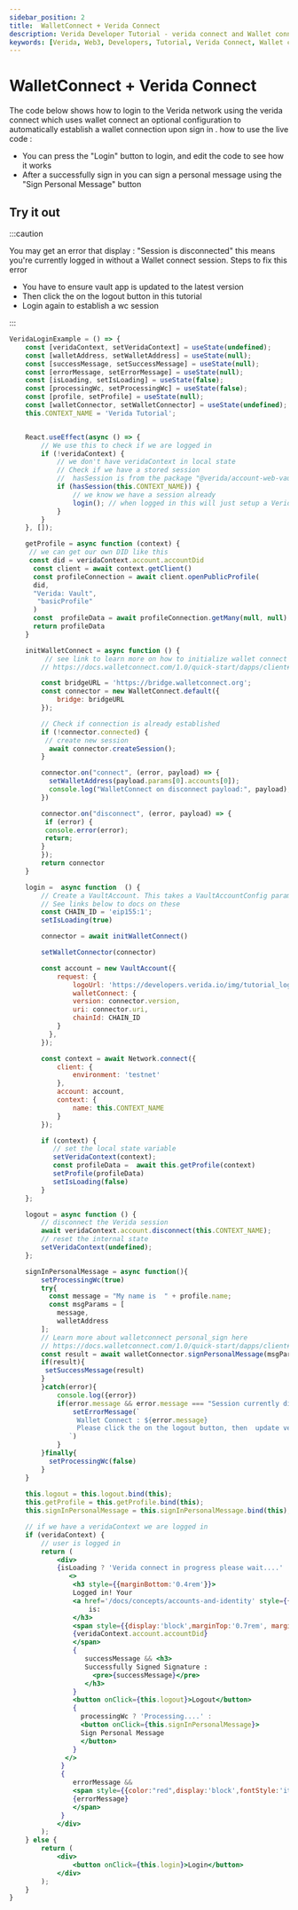 ```yaml
---
sidebar_position: 2
title:  WalletConnect + Verida Connect
description: Verida Developer Tutorial - verida connect and Wallet connect
keywords: [Verida, Web3, Developers, Tutorial, Verida Connect, Wallet connect]
---
```



# WalletConnect + Verida Connect

The code below shows how to login to the Verida network using the verida connect which uses wallet connect an optional configuration to automatically establish a wallet connection upon sign in .
how to use the live code :
 - You can press the "Login" button to login, and edit the code to see how it works
 - After a successfully sign in you can sign a personal message using the "Sign Personal Message" button


## Try it out

:::caution

You may get an error that display : "Session is disconnected"  this means you're currently logged in without a Wallet connect session.
Steps to fix this error 
 - You have to ensure vault app is updated to the latest version
 - Then click the on the logout button in this tutorial  
 -  Login again to establish a wc session

:::

```jsx live
VeridaLoginExample = () => {
	const [veridaContext, setVeridaContext] = useState(undefined);
	const [walletAddress, setWalletAddress] = useState(null);
	const [successMessage, setSuccessMessage] = useState(null);
	const [errorMessage, setErrorMessage] = useState(null);
	const [isLoading, setIsLoading] = useState(false);
	const [processingWc, setProcessingWc] = useState(false);
	const [profile, setProfile] = useState(null);
	const [walletConnector, setWalletConnector] = useState(undefined);
	this.CONTEXT_NAME = 'Verida Tutorial';


	React.useEffect(async () => {
		// We use this to check if we are logged in
		if (!veridaContext) {
			// we don't have veridaContext in local state
			// Check if we have a stored session
			//  hasSession is from the package "@verida/account-web-vault"
			if (hasSession(this.CONTEXT_NAME)) {
				// we know we have a session already
				login(); // when logged in this will just setup a Verida Context
			}
		}
	}, []);

    getProfile = async function (context) {
     // we can get our own DID like this
     const did = veridaContext.account.accountDid
      const client = await context.getClient()
      const profileConnection = await client.openPublicProfile(
      did,
      "Verida: Vault",
       "basicProfile"
      )
      const  profileData = await profileConnection.getMany(null, null)
      return profileData
    }

    initWalletConnect = async function () {
         // see link to learn more on how to initialize wallet connect
        // https://docs.walletconnect.com/1.0/quick-start/dapps/client#initiate-connection

	    const bridgeURL = 'https://bridge.walletconnect.org';
		const connector = new WalletConnect.default({
			bridge: bridgeURL
		});

	    // Check if connection is already established
        if (!connector.connected) {
         // create new session
          await connector.createSession();
        }

	    connector.on("connect", (error, payload) => {
          setWalletAddress(payload.params[0].accounts[0]);
          console.log("WalletConnect on disconnect payload:", payload);
        })

        connector.on("disconnect", (error, payload) => {
         if (error) {
         console.error(error);
         return;
        }
        });
        return connector
    }

	login =  async function  () {
		// Create a VaultAccount. This takes a VaultAccountConfig parameter.
		// See links below to docs on these
        const CHAIN_ID = 'eip155:1';
        setIsLoading(true)

        connector = await initWalletConnect()

		setWalletConnector(connector)

		const account = new VaultAccount({
			request: {
				logoUrl: 'https://developers.verida.io/img/tutorial_login_request_logo_170x170.png',
				walletConnect: {
				version: connector.version,
				uri: connector.uri,
				chainId: CHAIN_ID
			}
		  },
		});

		const context = await Network.connect({
			client: {
				environment: 'testnet'
			},
			account: account,
			context: {
				name: this.CONTEXT_NAME
			}
		});

		if (context) {
		   // set the local state variable
		   setVeridaContext(context);
           const profileData =  await this.getProfile(context)
           setProfile(profileData)
           setIsLoading(false)
		} 
	};

	logout = async function () {
		// disconnect the Verida session
		await veridaContext.account.disconnect(this.CONTEXT_NAME);
		// reset the internal state
		setVeridaContext(undefined);
	};

	signInPersonalMessage = async function(){	
		setProcessingWc(true)
		try{
          const message = "My name is  " + profile.name;
          const msgParams = [
			message,
			walletAddress
		];
        // Learn more about walletconnect personal_sign here 
        // https://docs.walletconnect.com/1.0/quick-start/dapps/client#sign-personal-message-personal_sign
	    const result = await walletConnector.signPersonalMessage(msgParams);
	    if(result){
		 setSuccessMessage(result)
	    }
		}catch(error){
			console.log({error})
			if(error.message && error.message === "Session currently disconnected"){
				setErrorMessage(`
				 Wallet Connect : ${error.message}
				 Please click the on the logout button, then  update version of the version of vault app and login again to establish a wc session
			   `)
			}
		}finally{
		  setProcessingWc(false)
		}
	}
	
	this.logout = this.logout.bind(this);
	this.getProfile = this.getProfile.bind(this);
	this.signInPersonalMessage = this.signInPersonalMessage.bind(this);

	// if we have a veridaContext we are logged in
	if (veridaContext) {
		// user is logged in
		return (
			<div>
            {isLoading ? 'Verida connect in progress please wait....' :
               <>
                <h3 style={{marginBottom:'0.4rem'}}>
				Logged in! Your 
                <a href='/docs/concepts/accounts-and-identity' style={{marginRight:"0.2rem"}}>DID</a>
					is: 
				</h3>
				<span style={{display:'block',marginTop:'0.7rem', marginBottom:'0.7rem'}}>
				{veridaContext.account.accountDid}
				</span>
				{
				   successMessage && <h3>
				   Successfully	Signed Signature : 
					 <pre>{successMessage}</pre>
				   </h3>
				}
				<button onClick={this.logout}>Logout</button>
				{
				  processingWc ? 'Processing....' : 
				  <button onClick={this.signInPersonalMessage}>
				  Sign Personal Message
				  </button>
				}
              </>
             }
			 {
				errorMessage &&  
				<span style={{color:"red",display:'block',fontStyle:'italic'}}>
				{errorMessage}
				</span>
			 }		
			</div>
		);
	} else { 
		return (
			<div>
				<button onClick={this.login}>Login</button>
			</div>
		);
	}
}
```
